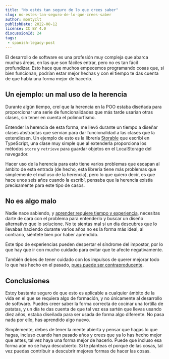 ```yaml
---
title: "No estés tan seguro de lo que crees saber"
slug: no-estes-tan-seguro-de-lo-que-crees-saber
author: montyclt
publishDate: 2022-08-12
license: CC BY 4.0
discussionId: 24
tags:
 - spanish-legacy-post
---
```


El desarrollo de software es una profesión muy compleja que abarca muchas
áreas, en las que son fáciles entrar, pero no es tan fácil profundizar. Esto
hace que muchos empecemos programando cosas que, si bien funcionan, podrían
estar mejor hechas y con el tiempo te das cuenta de que había una forma mejor
de hacerlo.

## Un ejemplo: un mal uso de la herencia
Durante algún tiempo, creí que la herencia en la POO estaba diseñada para
proporcionar una serie de funcionalidades que más tarde usarían otras clases,
sin tener en cuenta el polimorfismo.

Entender la herencia de esta forma, me llevó durante un tiempo a diseñar clases
abstractas que servían para dar funcionalidad a las clases que la extendiesen.
Un ejemplo de esto es la librería
[Storable](https://github.com/montyclt/Storable/blob/master/Storable.ts) que
escribí en TypeScript, una clase muy simple que al extenderla proporciona los
métodos `store` y `retrieve` para guardar objetos en el LocalStorage del
navegador.

Hacer uso de la herencia para esto tiene varios problemas que escapan al ámbito
de esta entrada (de hecho, esta librería tiene más problemas que simplemente el
mal uso de la herencia), pero lo que quiero decir, es que hace unos seis años
cuando la escribí, pensaba que la herencia existía precisamente para este tipo
de
casos.

## No es algo malo
Nadie nace sabiendo, y [aprender requiere tiempo y
experiencia](https://blog.koalite.com/2014/11/aprende-despacio/), necesitas
darte
de cara con el problema para entenderlo y buscar un diseño alternativo que lo
solucione. No te sientas mal si un día descubres que lo llevabas haciendo
durante varios años no es la forma más ideal, al contrario, siéntete bien por
haber aprendido.

Este tipo de experiencias pueden despertar el síndrome del impostor, por lo que
hay que ir con mucho cuidado para evitar que te afecte negativamente.

También debes de tener cuidado con los impulsos de querer mejorar todo lo que
has
hecho en el pasado, [pues puede ser
contraproducente](https://blog.koalite.com/2014/11/codigo-bonito-codigo-feo-codigo-que-funciona/).

## Conclusiones
Estoy bastante seguro de que esto es aplicable a cualquier ámbito de la vida en
el que se requiera algo de formación, y no únicamente al desarrollo de software.
Puedes creer saber la forma correcta de cocinar una tortilla de patatas, y un
día te das cuenta de que tal vez esa sartén que llevas usando diez años, estaba
diseñada para ser usada de forma algo diferente. No pasa nada por ello, has
aprendido algo nuevo.

Simplemente, debes de tener la mente abierta y pensar que hagas lo que hagas,
incluso cuando han pasado años y crees que ya lo has hecho mejor que antes, tal
vez haya una forma mejor de hacerlo. Puede que incluso esa forma aún no se haya
descubierto. Si te planteas el porqué de las cosas, tal vez puedas contribuir a
descubrir mejores formas de hacer las cosas.

